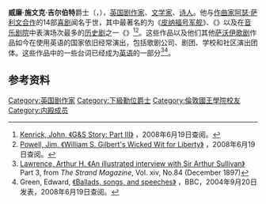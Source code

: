 {{noteTA
|1=zh-cn:吉尔伯特; zh-tw:吉伯特;
|2=zh-cn:萨利文; zh-tw:蘇利文; zh-hk:蘇利文;
|3=zh-cn:阿瑟; zh-tw:亞瑟; zh-hk:亞瑟;
|4=zh-cn:萨沃伊; zh-tw:薩伏依;
}}
{{Infobox Writer 
| name        = 威廉·S·吉尔伯特爵士<br />Sir W. S. Gilbert
| image       = Gilbert-GS-Big.JPG
| imagesize   = 180 px
| caption     = 威廉·S·吉尔伯特
| pseudonym   = 
| birthdate  = {{birth date|1836|11|18}} <br/>[[英國|英國]][[伦敦|伦敦]][[西敏市|西敏市]]
| deathdate  = {{death date and age|1911|5|29|1836|11|18}}<br/>[[英國|英國]][[伦敦|伦敦]][[哈羅區|哈羅區]]
| occupation = [[剧作家|剧作家]] 
| alma_mater    = [[倫敦國王學院|倫敦國王學院]]
| influences  = <!----[[James_Planché|Planché]]; [[Thomas_W._Robertson|Robertson]]---->
| influenced  = [[王尔德|王尔德]]、[[萧伯纳|萧伯纳]]<!----; [[Oscar_Hammerstein_II|Oscar Hammerstein]]---->
}}
'''威廉·施文克·吉尔伯特'''爵士（{{lang|en|Sir '''William Schwenck Gilbert'''}}，{{bd|1836年|11月18日|1911年|5月29日|G}}），[[英国|英国]][[剧作家|剧作家]]、[[文学家|文学家]]、[[诗人|诗人]]。他与[[作曲家|作曲家]][[阿瑟·萨利文|阿瑟·萨利文]][[吉爾伯特與萨利文|合作]]的14部[[喜剧|喜剧]]闻名于世，其中最著名的为《[[皮纳福号军舰|皮纳福号军舰]]》、《{{le|彭赞斯的海盗|The Pirates of Penzance}}》以及在[[音乐剧院|音乐剧院]]中表演场次最多的[[历史剧|历史剧]]之一《{{le|日本天皇 (戲劇)|The Mikado|日本天皇}}》<ref>[http://www.musicals101.com/gilbert3.htm Kenrick, John, 《G&S Story: Part III》] {{Wayback|url=http://www.musicals101.com/gilbert3.htm |date=20100105033554 }}，2008年6月19日查阅。</ref><ref>[http://www.libertystory.net/LSARTSGILBERT.htm Powell, Jim, 《William S. Gilbert's Wicked Wit for Liberty》] {{Wayback|url=http://www.libertystory.net/LSARTSGILBERT.htm |date=20170129140225 }}，2008年6月19日查阅。</ref>。这些作品以及他们其他[[萨沃伊歌剧|萨沃伊歌剧]]作品如今在使用英语的国家依旧经常演出，包括歌剧公司、剧团、学校和社区演出团体。这些作品中的一些台词已经成为[[英语|英语]]的一部分<ref>[http://math.boisestate.edu/GaS/other_sullivan/lawrence/lawrence_3.html Lawrence, Arthur H. 《An illustrated interview with Sir Arthur Sullivan》] {{Wayback|url=http://math.boisestate.edu/GaS/other_sullivan/lawrence/lawrence_3.html |date=20060907085148 }} Part 3, from ''The Strand Magazine'', Vol. xiv, No.84 (December 1897)</ref><ref name=Green>Green, Edward, [http://news.bbc.co.uk/2/hi/uk_news/magazine/3634126.stm 《Ballads, songs, and speeches》] {{Wayback|url=http://news.bbc.co.uk/2/hi/uk_news/magazine/3634126.stm |date=20170620154323 }}，BBC，2004年9月20日发表，2008年6月19日查阅。</ref>。

==参考资料==
{{reflist}}

{{Authority control}}
{{英國作家小作品}}

{{DEFAULTSORT:Gilbert, Sir William}}
[[Category:英国剧作家|Category:英国剧作家]]
[[Category:下級勳位爵士|Category:下級勳位爵士]]
[[Category:倫敦國王學院校友|Category:倫敦國王學院校友]]
[[Category:内殿成员|Category:内殿成员]]